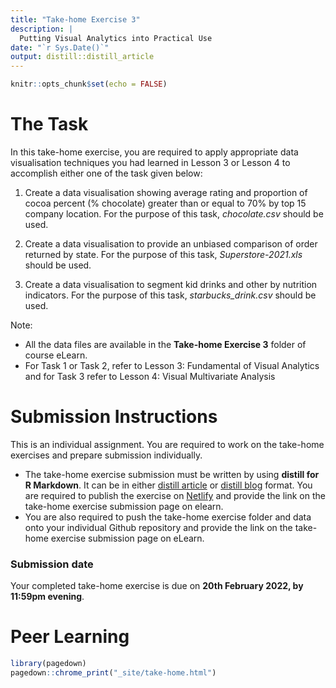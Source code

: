 ```yaml
---
title: "Take-home Exercise 3"
description: |
  Putting Visual Analytics into Practical Use
date: "`r Sys.Date()`"
output: distill::distill_article
---
```


```r
knitr::opts_chunk$set(echo = FALSE)
```

# The Task

In this take-home exercise, you are required to apply appropriate data visualisation techniques you had learned in Lesson 3 or Lesson 4 to accomplish either one of the task given below:  

1.  Create a data visualisation showing average rating and proportion of cocoa percent (% chocolate) greater than or equal to 70% by top 15 company location.  For the purpose of this task, *chocolate.csv* should be used.

2. Create a data visualisation to provide an unbiased comparison of order returned by state.  For the purpose of this task, *Superstore-2021.xls* should be used.

3. Create a data visualisation to segment kid drinks and other by nutrition indicators. For the purpose of this task, *starbucks_drink.csv* should be used.

Note: 

+ All the data files are available in the **Take-home Exercise 3** folder of course eLearn.
+ For Task 1 or Task 2, refer to Lesson 3: Fundamental of Visual Analytics and for Task 3 refer to Lesson 4: Visual Multivariate Analysis

# Submission Instructions 

This is an individual assignment. You are required to work on the take-home exercises and prepare submission individually. 

- The take-home exercise submission must be written by using **distill for R Markdown**.  It can be in either [distill article](https://distill.pub/guide/) or [distill blog ](https://rstudio.github.io/distill/blog.html) format. You are required to publish the exercise on [Netlify](https://www.netlify.com/) and provide the link on the take-home exercise submission page on elearn. 
- You are also required to push the take-home exercise folder and data onto your individual Github repository and provide the link on the take-home exercise submission page on eLearn.
 
### Submission date 
 
Your completed take-home exercise is due on **20th February 2022, by 11:59pm evening**.

# Peer Learning

   

```r
library(pagedown)
pagedown::chrome_print("_site/take-home.html")
```



















